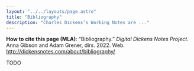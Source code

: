 ```yaml
---
layout: "../../layouts/page.astro"
title: "Bibliography"
description: "Charles Dickens’s Working Notes are ..."
---
```

**How to cite this page (MLA)**: “Bibliography.” _Digital Dickens Notes Project._ Anna Gibson and Adam Grener, dirs. 2022. Web. http://dickensnotes.com/about/bibliography/

TODO
